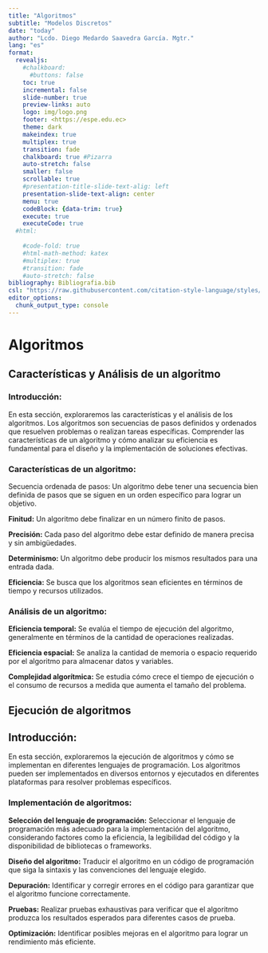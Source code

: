 ```yaml
---
title: "Algoritmos"
subtitle: "Modelos Discretos"
date: "today"
author: "Lcdo. Diego Medardo Saavedra García. Mgtr."
lang: "es"
format:
  revealjs:
    #chalkboard: 
      #buttons: false
    toc: true
    incremental: false
    slide-number: true
    preview-links: auto
    logo: img/logo.png
    footer: <https://espe.edu.ec>
    theme: dark
    makeindex: true
    multiplex: true
    transition: fade
    chalkboard: true #Pizarra
    auto-stretch: false
    smaller: false
    scrollable: true
    #presentation-title-slide-text-alig: left
    presentation-slide-text-align: center
    menu: true
    codeBlock: {data-trim: true}
    execute: true
    executeCode: true
  #html: 
    
    #code-fold: true
    #html-math-method: katex
    #multiplex: true
    #transition: fade
    #auto-stretch: false
bibliography: Bibliografia.bib
csl: "https://raw.githubusercontent.com/citation-style-language/styles/master/apa.csl"
editor_options: 
  chunk_output_type: console
---
```


# Algoritmos

## Características y Análisis de un algoritmo

### Introducción:

En esta sección, exploraremos las características y el análisis de los algoritmos. Los algoritmos son secuencias de pasos definidos y ordenados que resuelven problemas o realizan tareas específicas. Comprender las características de un algoritmo y cómo analizar su eficiencia es fundamental para el diseño y la implementación de soluciones efectivas.

### Características de un algoritmo:

Secuencia ordenada de pasos: Un algoritmo debe tener una secuencia bien definida de pasos que se siguen en un orden específico para lograr un objetivo.

**Finitud:** Un algoritmo debe finalizar en un número finito de pasos.

**Precisión:** Cada paso del algoritmo debe estar definido de manera precisa y sin ambigüedades.

**Determinismo:** Un algoritmo debe producir los mismos resultados para una entrada dada.

**Eficiencia:** Se busca que los algoritmos sean eficientes en términos de tiempo y recursos utilizados.

### Análisis de un algoritmo:

**Eficiencia temporal:** Se evalúa el tiempo de ejecución del algoritmo, generalmente en términos de la cantidad de operaciones realizadas.

**Eficiencia espacial:** Se analiza la cantidad de memoria o espacio requerido por el algoritmo para almacenar datos y variables.

**Complejidad algorítmica:** Se estudia cómo crece el tiempo de ejecución o el consumo de recursos a medida que aumenta el tamaño del problema.

## Ejecución de algoritmos

## Introducción:

En esta sección, exploraremos la ejecución de algoritmos y cómo se implementan en diferentes lenguajes de programación. Los algoritmos pueden ser implementados en diversos entornos y ejecutados en diferentes plataformas para resolver problemas específicos.

### Implementación de algoritmos:

**Selección del lenguaje de programación:** Seleccionar el lenguaje de programación más adecuado para la implementación del algoritmo, considerando factores como la eficiencia, la legibilidad del código y la disponibilidad de bibliotecas o frameworks.

**Diseño del algoritmo:** Traducir el algoritmo en un código de programación que siga la sintaxis y las convenciones del lenguaje elegido.

**Depuración:** Identificar y corregir errores en el código para garantizar que el algoritmo funcione correctamente.

**Pruebas:** Realizar pruebas exhaustivas para verificar que el algoritmo produzca los resultados esperados para diferentes casos de prueba.

**Optimización:** Identificar posibles mejoras en el algoritmo para lograr un rendimiento más eficiente.